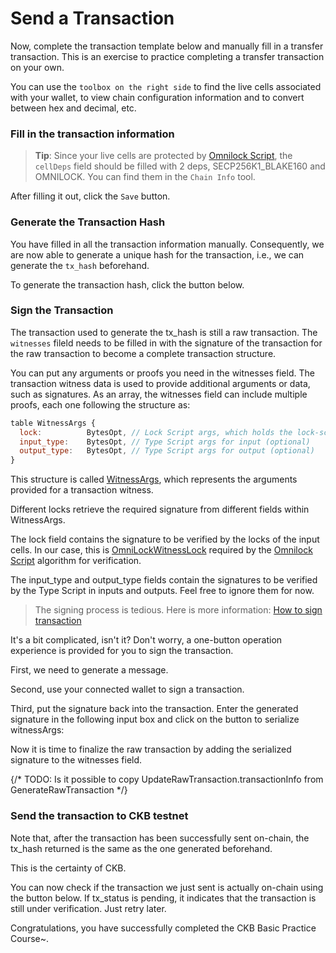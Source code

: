 
# Send a Transaction

Now, complete the transaction template below and manually fill in a transfer transaction. This is an exercise to practice completing a transfer transaction on your own.

You can use the `toolbox on the right side` to find the live cells associated with your wallet, to view chain configuration information and to convert between hex and decimal, etc.

### Fill in the transaction information

> **Tip**: Since your live cells are protected by [Omnilock Script](https://github.com/nervosnetwork/rfcs/blob/master/rfcs/0042-omnilock/0042-omnilock.md), the `cellDeps` field should be filled with 2 deps, SECP256K1_BLAKE160 and OMNILOCK. You can find them in the `Chain Info` tool.

<WalletReady>
  <GenerateRawTransaction />
</WalletReady>

After filling it out, click the `Save` button.

### Generate the Transaction Hash

You have filled in all the transaction information manually. Consequently, we are now able to generate a unique hash for the transaction, i.e., we can generate the `tx_hash` beforehand.

To generate the transaction hash, click the button below.

<WalletReady>
  <GenerateRawTXHash />
</WalletReady>

### Sign the Transaction

The transaction used to generate the tx_hash is still a raw transaction. The `witnesses` fileld needs to be filled in with the signature of the transaction for the raw transaction to become a complete transaction structure.

You can put any arguments or proofs you need in the witnesses field. The transaction witness data is used to provide additional arguments or data, such as signatures.
As an array, the witnesses field can include multiple proofs, each one following the structure as:

``` js
table WitnessArgs {
  lock:          BytesOpt, // Lock Script args, which holds the lock-script-related arguments or data
  input_type:    BytesOpt, // Type Script args for input (optional)
  output_type:   BytesOpt, // Type Script args for output (optional)
}
```

This structure is called [WitnessArgs](https://github.com/nervosnetwork/ckb/blob/5a7efe7a0b720de79ff3761dc6e8424b8d5b22ea/util/types/schemas/blockchain.mol#L114-L118), which represents the arguments provided for a transaction witness.

Different locks retrieve the required signature from different fields within WitnessArgs.

The lock field contains the signature to be verified by the locks of the input cells. In our case, this is [OmniLockWitnessLock](https://github.com/nervosnetwork/rfcs/blob/master/rfcs/0042-omnilock/0042-omnilock.md#omnilock-witness) required by the [Omnilock Script](https://github.com/nervosnetwork/rfcs/blob/master/rfcs/0042-omnilock/0042-omnilock.md) algorithm for verification.

The input_type and output_type fields contain the signatures to be verified by the Type Script in inputs and outputs. Feel free to ignore them for now.

> The signing process is tedious. Here is more information: [How to sign transaction](https://github.com/nervosnetwork/ckb-system-scripts/wiki/How-to-sign-transaction)

It's a bit complicated, isn't it?
Don't worry, a one-button operation experience is provided for you to sign the transaction.

First, we need to generate a message.

<WalletReady>
  <GenerateMessage />
</WalletReady>

Second, use your connected wallet to sign a transaction.

<WalletReady>
  <SignTransaction />
</WalletReady>

Third, put the signature back into the transaction. Enter the generated signature in the following input box and click on the button to serialize witnessArgs:

<WalletReady>
  <SerializeWitnesses />
</WalletReady>

Now it is time to finalize the raw transaction by adding the serialized signature to the witnesses field.

{/*
TODO: Is it possible to copy UpdateRawTransaction.transactionInfo from GenerateRawTransaction
*/}
<WalletReady>
  <UpdateRawTransaction />
</WalletReady>

### Send the transaction to CKB testnet

<WalletReady>
  <SendTransaction />
</WalletReady>

Note that, after the transaction has been successfully sent on-chain, the tx_hash returned is the same as the one generated beforehand.

This is the certainty of CKB.

You can now check if the transaction we just sent is actually on-chain using the button below. If tx_status is pending, it indicates that the transaction is still under verification. Just retry later.

<WalletReady>
  <CheckBlock />
</WalletReady>

Congratulations, you have successfully completed the CKB Basic Practice Course~.
